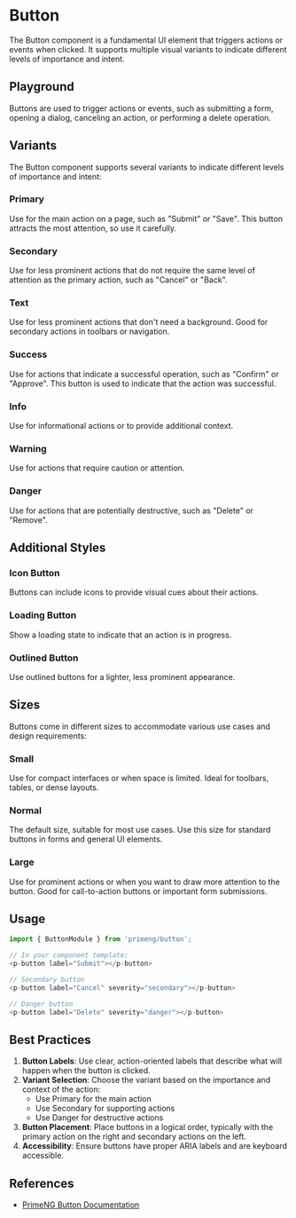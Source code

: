 
<Meta of={ButtonStories} />

# Button

The Button component is a fundamental UI element that triggers actions or events when clicked. It supports multiple visual variants to indicate different levels of importance and intent.

## Playground

<Primary />
<Controls />

Buttons are used to trigger actions or events, such as submitting a form, opening a dialog, canceling an action, or performing a delete operation.

## Variants

The Button component supports several variants to indicate different levels of importance and intent:

### Primary
Use for the main action on a page, such as "Submit" or "Save". This button attracts the most attention, so use it carefully.

<Story of={ButtonStories.Primary} />

### Secondary
Use for less prominent actions that do not require the same level of attention as the primary action, such as "Cancel" or "Back".

<Story of={ButtonStories.Secondary} />

### Text
Use for less prominent actions that don't need a background. Good for secondary actions in toolbars or navigation.

<Story of={ButtonStories.Text} />

### Success
Use for actions that indicate a successful operation, such as "Confirm" or "Approve". This button is used to indicate that the action was successful.

<Story of={ButtonStories.Success} />

### Info
Use for informational actions or to provide additional context.

<Story of={ButtonStories.Info} />

### Warning
Use for actions that require caution or attention.

<Story of={ButtonStories.Warning} />

### Danger
Use for actions that are potentially destructive, such as "Delete" or "Remove".

<Story of={ButtonStories.Danger} />

## Additional Styles

### Icon Button
Buttons can include icons to provide visual cues about their actions.

<Story of={ButtonStories.IconButton} />

### Loading Button
Show a loading state to indicate that an action is in progress.

<Story of={ButtonStories.LoadingButton} />

### Outlined Button
Use outlined buttons for a lighter, less prominent appearance.

<Story of={ButtonStories.OutlinedButton} />

## Sizes

Buttons come in different sizes to accommodate various use cases and design requirements:

### Small
Use for compact interfaces or when space is limited. Ideal for toolbars, tables, or dense layouts.

<Story of={ButtonStories.Small} />

### Normal
The default size, suitable for most use cases. Use this size for standard buttons in forms and general UI elements.

<Story of={ButtonStories.Normal} />

### Large
Use for prominent actions or when you want to draw more attention to the button. Good for call-to-action buttons or important form submissions.

<Story of={ButtonStories.Large} />

## Usage

```typescript
import { ButtonModule } from 'primeng/button';

// In your component template:
<p-button label="Submit"></p-button>

// Secondary button
<p-button label="Cancel" severity="secondary"></p-button>

// Danger button
<p-button label="Delete" severity="danger"></p-button>
```

## Best Practices

1. **Button Labels**: Use clear, action-oriented labels that describe what will happen when the button is clicked.
2. **Variant Selection**: Choose the variant based on the importance and context of the action:
   - Use Primary for the main action
   - Use Secondary for supporting actions
   - Use Danger for destructive actions
3. **Button Placement**: Place buttons in a logical order, typically with the primary action on the right and secondary actions on the left.
4. **Accessibility**: Ensure buttons have proper ARIA labels and are keyboard accessible.

## References

- [PrimeNG Button Documentation](https://primeng.org/button)
